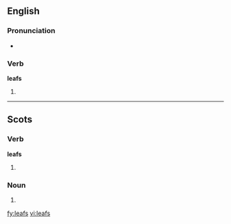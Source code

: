 ==English==

===Pronunciation===
*{{IPA|/liːfs/}}

===Verb===
'''leafs'''

# {{third-person singular of|[[leaf#Verb|leaf]]}}

----

==Scots==

===Verb===
'''leafs'''

# {{third-person singular of|[[leaf#Scots|leaf]]|lang=Scots}}

===Noun===
{{sco-pl}}

# {{plural of|[[leaf#Scots|leaf]]|lang=Scots}}

[[fy:leafs]]
[[vi:leafs]]